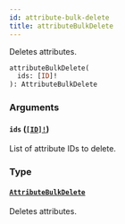 ```yaml
---
id: attribute-bulk-delete
title: attributeBulkDelete
---
```


Deletes attributes.

```graphql
attributeBulkDelete(
  ids: [ID]!
): AttributeBulkDelete

```

### Arguments

#### `ids` ([`[ID]!`](../../../developer/api-reference/scalars/id))

List of attribute IDs to delete.

### Type

#### [`AttributeBulkDelete`](../../../developer/api-reference/objects/attribute-bulk-delete)

Deletes attributes.
